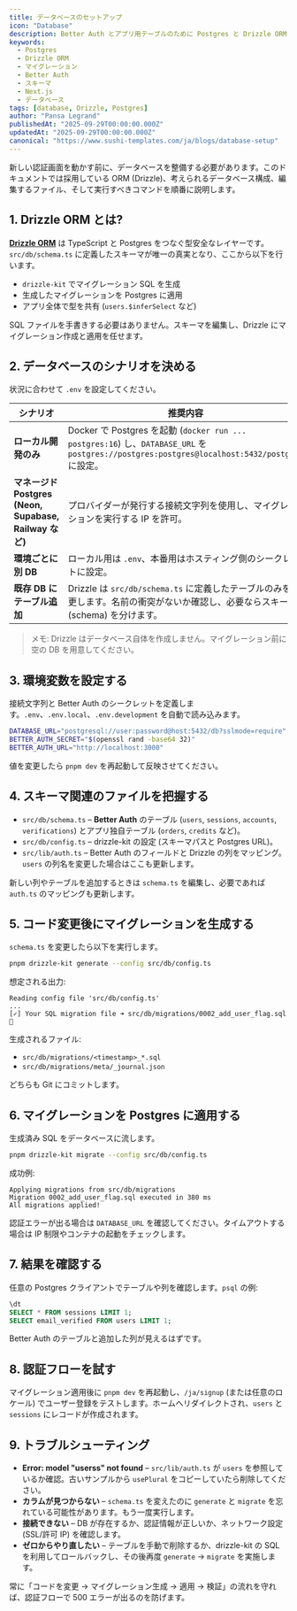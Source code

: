 ```yaml
---
title: データベースのセットアップ
icon: "Database"
description: Better Auth とアプリ用テーブルのために Postgres と Drizzle ORM を準備する手順。
keywords:
  - Postgres
  - Drizzle ORM
  - マイグレーション
  - Better Auth
  - スキーマ
  - Next.js
  - データベース
tags: [database, Drizzle, Postgres]
author: "Pansa Legrand"
publishedAt: "2025-09-29T00:00:00.000Z"
updatedAt: "2025-09-29T00:00:00.000Z"
canonical: "https://www.sushi-templates.com/ja/blogs/database-setup"
---
```


新しい認証画面を動かす前に、データベースを整備する必要があります。このドキュメントでは採用している ORM (Drizzle)、考えられるデータベース構成、編集するファイル、そして実行すべきコマンドを順番に説明します。

## 1. Drizzle ORM とは?

**[Drizzle ORM](https://orm.drizzle.team/)** は TypeScript と Postgres をつなぐ型安全なレイヤーです。`src/db/schema.ts` に定義したスキーマが唯一の真実となり、ここから以下を行います。

- `drizzle-kit` でマイグレーション SQL を生成
- 生成したマイグレーションを Postgres に適用
- アプリ全体で型を共有 (`users.$inferSelect` など)

SQL ファイルを手書きする必要はありません。スキーマを編集し、Drizzle にマイグレーション作成と適用を任せます。

## 2. データベースのシナリオを決める

状況に合わせて `.env` を設定してください。

| シナリオ | 推奨内容 |
| --- | --- |
| **ローカル開発のみ** | Docker で Postgres を起動 (`docker run ... postgres:16`) し、`DATABASE_URL` を `postgres://postgres:postgres@localhost:5432/postgres` に設定。 |
| **マネージド Postgres (Neon, Supabase, Railway など)** | プロバイダーが発行する接続文字列を使用し、マイグレーションを実行する IP を許可。 |
| **環境ごとに別 DB** | ローカル用は `.env`、本番用はホスティング側のシークレットに設定。 |
| **既存 DB にテーブル追加** | Drizzle は `src/db/schema.ts` に定義したテーブルのみを変更します。名前の衝突がないか確認し、必要ならスキーマ (schema) を分けます。 |

> メモ: Drizzle はデータベース自体を作成しません。マイグレーション前に空の DB を用意してください。

## 3. 環境変数を設定する

接続文字列と Better Auth のシークレットを定義します。`.env`、`.env.local`、`.env.development` を自動で読み込みます。

```bash  title=".env"
DATABASE_URL="postgresql://user:password@host:5432/db?sslmode=require"
BETTER_AUTH_SECRET="$(openssl rand -base64 32)"
BETTER_AUTH_URL="http://localhost:3000"
```

値を変更したら `pnpm dev` を再起動して反映させてください。

## 4. スキーマ関連のファイルを把握する

- `src/db/schema.ts` – **Better Auth** のテーブル (`users`, `sessions`, `accounts`, `verifications`) とアプリ独自テーブル (`orders`, `credits` など)。
- `src/db/config.ts` – drizzle-kit の設定 (スキーマパスと Postgres URL)。
- `src/lib/auth.ts` – Better Auth のフィールドと Drizzle の列をマッピング。`users` の列名を変更した場合はここも更新します。

新しい列やテーブルを追加するときは `schema.ts` を編集し、必要であれば `auth.ts` のマッピングも更新します。

## 5. コード変更後にマイグレーションを生成する

`schema.ts` を変更したら以下を実行します。

```bash
pnpm drizzle-kit generate --config src/db/config.ts
```

想定される出力:

```
Reading config file 'src/db/config.ts'
...
[✓] Your SQL migration file ➜ src/db/migrations/0002_add_user_flag.sql 🚀
```

生成されるファイル:

- `src/db/migrations/<timestamp>_*.sql`
- `src/db/migrations/meta/_journal.json`

どちらも Git にコミットします。

## 6. マイグレーションを Postgres に適用する

生成済み SQL をデータベースに流します。

```bash
pnpm drizzle-kit migrate --config src/db/config.ts
```

成功例:

```
Applying migrations from src/db/migrations
Migration 0002_add_user_flag.sql executed in 380 ms
All migrations applied!
```

認証エラーが出る場合は `DATABASE_URL` を確認してください。タイムアウトする場合は IP 制限やコンテナの起動をチェックします。

## 7. 結果を確認する

任意の Postgres クライアントでテーブルや列を確認します。`psql` の例:

```sql
\dt
SELECT * FROM sessions LIMIT 1;
SELECT email_verified FROM users LIMIT 1;
```

Better Auth のテーブルと追加した列が見えるはずです。

## 8. 認証フローを試す

マイグレーション適用後に `pnpm dev` を再起動し、`/ja/signup` (または任意のロケール) でユーザー登録をテストします。ホームへリダイレクトされ、`users` と `sessions` にレコードが作成されます。

## 9. トラブルシューティング

- **Error: model "userss" not found** – `src/lib/auth.ts` が `users` を参照しているか確認。古いサンプルから `usePlural` をコピーしていたら削除してください。
- **カラムが見つからない** – `schema.ts` を変えたのに `generate` と `migrate` を忘れている可能性があります。もう一度実行します。
- **接続できない** – DB が存在するか、認証情報が正しいか、ネットワーク設定 (SSL/許可 IP) を確認します。
- **ゼロからやり直したい** – テーブルを手動で削除するか、drizzle-kit の SQL を利用してロールバックし、その後再度 `generate` → `migrate` を実施します。

常に「コードを変更 → マイグレーション生成 → 適用 → 検証」の流れを守れば、認証フローで 500 エラーが出るのを防げます。
